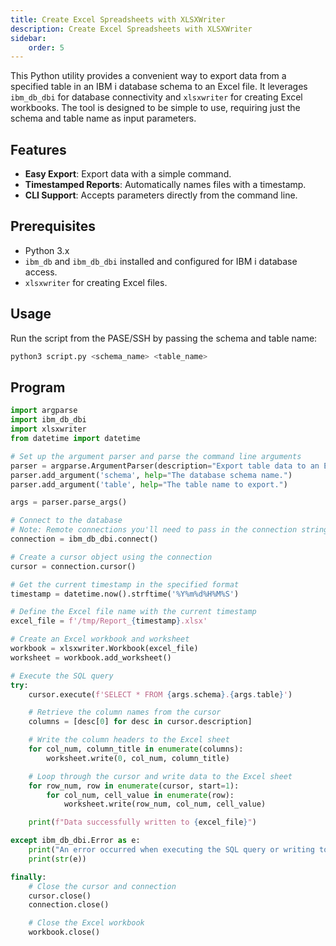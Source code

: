 ```yaml
---
title: Create Excel Spreadsheets with XLSXWriter
description: Create Excel Spreadsheets with XLSXWriter
sidebar: 
    order: 5
---
```


This Python utility provides a convenient way to export data from a specified table in an IBM i database schema to an Excel file. It leverages `ibm_db_dbi` for database connectivity and `xlsxwriter` for creating Excel workbooks. The tool is designed to be simple to use, requiring just the schema and table name as input parameters.

## Features

- **Easy Export**: Export data with a simple command.
- **Timestamped Reports**: Automatically names files with a timestamp.
- **CLI Support**: Accepts parameters directly from the command line.

## Prerequisites

- Python 3.x
- `ibm_db` and `ibm_db_dbi` installed and configured for IBM i database access.
- `xlsxwriter` for creating Excel files.

## Usage

Run the script from the PASE/SSH by passing the schema and table name:

```sh
python3 script.py <schema_name> <table_name>
```

## Program

```python
import argparse
import ibm_db_dbi
import xlsxwriter
from datetime import datetime

# Set up the argument parser and parse the command line arguments
parser = argparse.ArgumentParser(description="Export table data to an Excel file.")
parser.add_argument('schema', help="The database schema name.")
parser.add_argument('table', help="The table name to export.")

args = parser.parse_args()

# Connect to the database
# Note: Remote connections you'll need to pass in the connection string here. Local should work as-is.
connection = ibm_db_dbi.connect()

# Create a cursor object using the connection
cursor = connection.cursor()

# Get the current timestamp in the specified format
timestamp = datetime.now().strftime('%Y%m%d%H%M%S')

# Define the Excel file name with the current timestamp
excel_file = f'/tmp/Report_{timestamp}.xlsx'

# Create an Excel workbook and worksheet
workbook = xlsxwriter.Workbook(excel_file)
worksheet = workbook.add_worksheet()

# Execute the SQL query
try:
    cursor.execute(f'SELECT * FROM {args.schema}.{args.table}')

    # Retrieve the column names from the cursor
    columns = [desc[0] for desc in cursor.description]

    # Write the column headers to the Excel sheet
    for col_num, column_title in enumerate(columns):
        worksheet.write(0, col_num, column_title)

    # Loop through the cursor and write data to the Excel sheet
    for row_num, row in enumerate(cursor, start=1):
        for col_num, cell_value in enumerate(row):
            worksheet.write(row_num, col_num, cell_value)

    print(f"Data successfully written to {excel_file}")

except ibm_db_dbi.Error as e:
    print("An error occurred when executing the SQL query or writing to the Excel file.")
    print(str(e))

finally:
    # Close the cursor and connection
    cursor.close()
    connection.close()

    # Close the Excel workbook
    workbook.close()
```